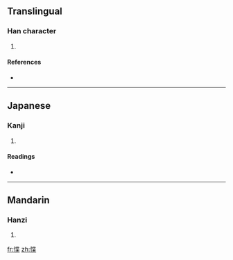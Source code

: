 ==Translingual==

===Han character===
{{Han char|rn=61|rad=心|as=09|sn=12|four=9409<sub>4</sub>|canj=心心廿木 (PPTD)}}

# {{defn|Han|sort=心09}}

====References====
* {{Han ref|kx=0392.290|dkj=10861|dj=0728.130|hdz=42326.040|uh=60F5|ud=24821|bh=D944|bd=55620}}

----

==Japanese==

===Kanji===
{{ja-kanji|grade=|rs=心09}}

# {{defn|Japanese}}

====Readings====
* {{ja-readings|on=[[ちょう]] (chō), [[じょう]] (jō), [[きょう]] (kyō)|kun=[[やすらか]] (yasuraka)}}

----

==Mandarin==

===Hanzi===
{{cmn-hanzi|pin=[[diè]] ([[die4]])|wg=tieh<sup>4</sup>}}

# {{defn|Mandarin}}

[[fr:惵]]
[[zh:惵]]